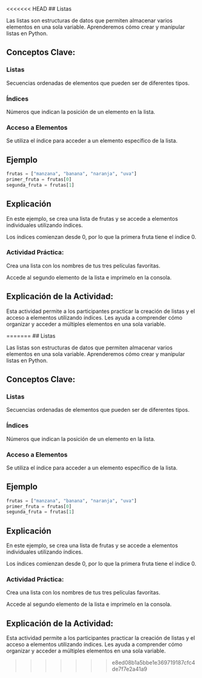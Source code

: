 <<<<<<< HEAD
## Listas

Las listas son estructuras de datos que permiten almacenar varios elementos en una sola variable. Aprenderemos cómo crear y manipular listas en Python.

## Conceptos Clave:

### Listas

Secuencias ordenadas de elementos que pueden ser de diferentes tipos.

### Índices

Números que indican la posición de un elemento en la lista.

### Acceso a Elementos

Se utiliza el índice para acceder a un elemento específico de la lista.

## Ejemplo

```python
frutas = ["manzana", "banana", "naranja", "uva"]
primer_fruta = frutas[0]
segunda_fruta = frutas[1]
```
## Explicación

En este ejemplo, se crea una lista de frutas y se accede a elementos individuales utilizando índices.

Los índices comienzan desde 0, por lo que la primera fruta tiene el índice 0.

::: {.callout-important}
### Actividad Práctica:

Crea una lista con los nombres de tus tres películas favoritas.

Accede al segundo elemento de la lista e imprímelo en la consola.
::: 

## Explicación de la Actividad:

Esta actividad permite a los participantes practicar la creación de listas y el acceso a elementos utilizando índices. Les ayuda a comprender cómo organizar y acceder a múltiples elementos en una sola variable.

=======
## Listas

Las listas son estructuras de datos que permiten almacenar varios elementos en una sola variable. Aprenderemos cómo crear y manipular listas en Python.

## Conceptos Clave:

### Listas

Secuencias ordenadas de elementos que pueden ser de diferentes tipos.

### Índices

Números que indican la posición de un elemento en la lista.

### Acceso a Elementos

Se utiliza el índice para acceder a un elemento específico de la lista.

## Ejemplo

```python
frutas = ["manzana", "banana", "naranja", "uva"]
primer_fruta = frutas[0]
segunda_fruta = frutas[1]
```
## Explicación

En este ejemplo, se crea una lista de frutas y se accede a elementos individuales utilizando índices.

Los índices comienzan desde 0, por lo que la primera fruta tiene el índice 0.

::: {.callout-important}
### Actividad Práctica:

Crea una lista con los nombres de tus tres películas favoritas.

Accede al segundo elemento de la lista e imprímelo en la consola.
::: 

## Explicación de la Actividad:

Esta actividad permite a los participantes practicar la creación de listas y el acceso a elementos utilizando índices. Les ayuda a comprender cómo organizar y acceder a múltiples elementos en una sola variable.

>>>>>>> e8ed08b1a5bbe1e369719187cfc4de7f7e2a41a9
